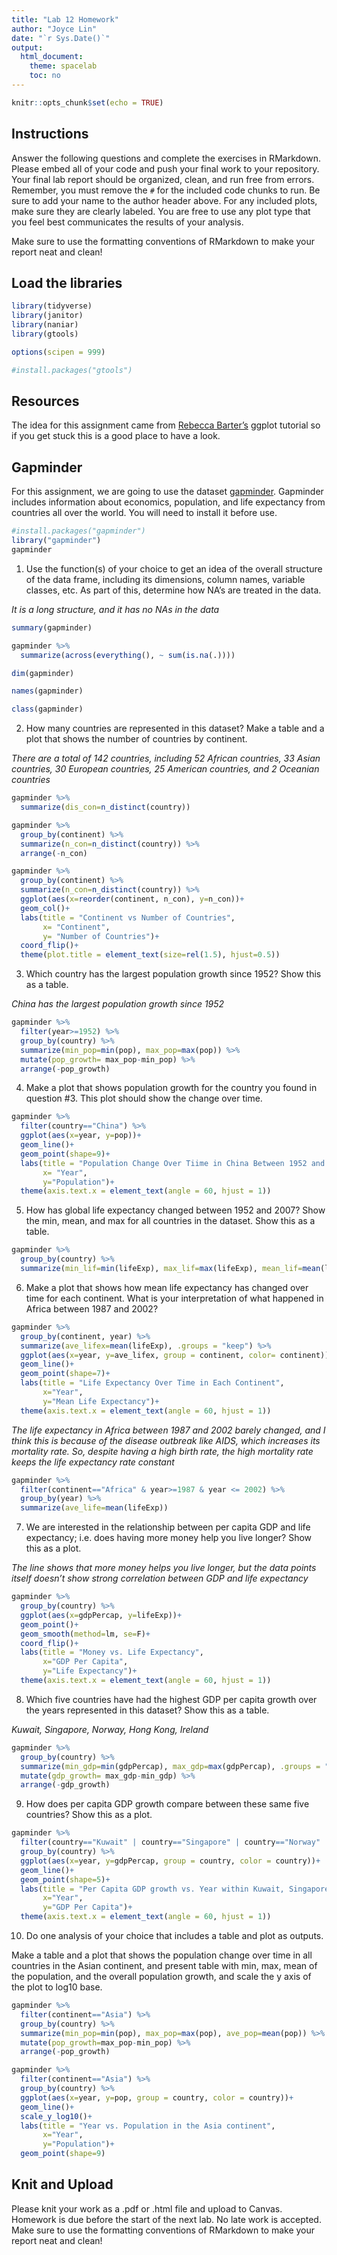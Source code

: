 ```yaml
---
title: "Lab 12 Homework"
author: "Joyce Lin"
date: "`r Sys.Date()`"
output:
  html_document:
    theme: spacelab
    toc: no
---
```


```r
knitr::opts_chunk$set(echo = TRUE)
```

## Instructions
Answer the following questions and complete the exercises in RMarkdown. Please embed all of your code and push your final work to your repository. Your final lab report should be organized, clean, and run free from errors. Remember, you must remove the `#` for the included code chunks to run. Be sure to add your name to the author header above. For any included plots, make sure they are clearly labeled. You are free to use any plot type that you feel best communicates the results of your analysis.  

Make sure to use the formatting conventions of RMarkdown to make your report neat and clean!  

## Load the libraries
```r
library(tidyverse)
library(janitor)
library(naniar)
library(gtools)
``` 

```r
options(scipen = 999)
```

```r
#install.packages("gtools")
```

## Resources
The idea for this assignment came from [Rebecca Barter's](http://www.rebeccabarter.com/blog/2017-11-17-ggplot2_tutorial/) ggplot tutorial so if you get stuck this is a good place to have a look.  

## Gapminder
For this assignment, we are going to use the dataset [gapminder](https://cran.r-project.org/web/packages/gapminder/index.html). Gapminder includes information about economics, population, and life expectancy from countries all over the world. You will need to install it before use.  
```r
#install.packages("gapminder")
library("gapminder")
gapminder
```

1. Use the function(s) of your choice to get an idea of the overall structure of the data frame, including its dimensions, column names, variable classes, etc. As part of this, determine how NA's are treated in the data.   

_It is a long structure, and it has no NAs in the data_
```r
summary(gapminder)
```
```r
gapminder %>% 
  summarize(across(everything(), ~ sum(is.na(.))))
```
```r
dim(gapminder)
```
```r
names(gapminder)
```
```r
class(gapminder)
```


2. How many countries are represented in this dataset? Make a table and a plot that shows the number of countries by continent.  

_There are a total of 142 countries, including 52 African countries, 33 Asian countries, 30 European countries, 25 American countries, and 2 Oceanian countries_

```r
gapminder %>% 
  summarize(dis_con=n_distinct(country)) 
```

```r
gapminder %>% 
  group_by(continent) %>% 
  summarize(n_con=n_distinct(country)) %>% 
  arrange(-n_con)
```


```r
gapminder %>% 
  group_by(continent) %>% 
  summarize(n_con=n_distinct(country)) %>% 
  ggplot(aes(x=reorder(continent, n_con), y=n_con))+
  geom_col()+
  labs(title = "Continent vs Number of Countries",
       x= "Continent",
       y= "Number of Countries")+
  coord_flip()+
  theme(plot.title = element_text(size=rel(1.5), hjust=0.5))
```


3. Which country has the largest population growth since 1952? Show this as a table.  

_China has the largest population growth since 1952_
```r
gapminder %>% 
  filter(year>=1952) %>% 
  group_by(country) %>% 
  summarize(min_pop=min(pop), max_pop=max(pop)) %>% 
  mutate(pop_growth= max_pop-min_pop) %>% 
  arrange(-pop_growth)
```


4. Make a plot that shows population growth for the country you found in question #3. This plot should show the change over time.  

```r
gapminder %>% 
  filter(country=="China") %>% 
  ggplot(aes(x=year, y=pop))+
  geom_line()+
  geom_point(shape=9)+
  labs(title = "Population Change Over Tiime in China Between 1952 and 2007",
       x= "Year",
       y="Population")+
  theme(axis.text.x = element_text(angle = 60, hjust = 1))
```


5. How has global life expectancy changed between 1952 and 2007? Show the min, mean, and max for all countries in the dataset. Show this as a table.  

```r
gapminder %>% 
  group_by(country) %>% 
  summarize(min_lif=min(lifeExp), max_lif=max(lifeExp), mean_lif=mean(lifeExp))
```


6. Make a plot that shows how mean life expectancy has changed over time for each continent. What is your interpretation of what happened in Africa between 1987 and 2002?  


```r
gapminder %>% 
  group_by(continent, year) %>% 
  summarize(ave_lifex=mean(lifeExp), .groups = "keep") %>% 
  ggplot(aes(x=year, y=ave_lifex, group = continent, color= continent))+
  geom_line()+
  geom_point(shape=7)+
  labs(title = "Life Expectancy Over Time in Each Continent",
       x="Year",
       y="Mean Life Expectancy")+
  theme(axis.text.x = element_text(angle = 60, hjust = 1))
```

_The life expectancy in Africa between 1987 and 2002 barely changed, and I think this is because of the disease outbreak like AIDS, which increases its mortality rate. So, despite having a high birth rate, the high mortality rate keeps the life expectancy rate constant_
```r
gapminder %>% 
  filter(continent=="Africa" & year>=1987 & year <= 2002) %>% 
  group_by(year) %>% 
  summarize(ave_life=mean(lifeExp))
```


7. We are interested in the relationship between per capita GDP and life expectancy; i.e. does having more money help you live longer? Show this as a plot.  

_The line shows that more money helps you live longer, but the data points itself doesn't show strong correlation between GDP and life expectancy_
```r
gapminder %>% 
  group_by(country) %>% 
  ggplot(aes(x=gdpPercap, y=lifeExp))+
  geom_point()+
  geom_smooth(method=lm, se=F)+
  coord_flip()+
  labs(title = "Money vs. Life Expectancy", 
       x="GDP Per Capita",
       y="Life Expectancy")+
  theme(axis.text.x = element_text(angle = 60, hjust = 1))
```


8. Which five countries have had the highest GDP per capita growth over the years represented in this dataset? Show this as a table.  

_Kuwait, Singapore, Norway, Hong Kong, Ireland_
```r
gapminder %>% 
  group_by(country) %>% 
  summarize(min_gdp=min(gdpPercap), max_gdp=max(gdpPercap), .groups = "keep") %>% 
  mutate(gdp_growth= max_gdp-min_gdp) %>% 
  arrange(-gdp_growth)
```


9. How does per capita GDP growth compare between these same five countries? Show this as a plot.  

```r
gapminder %>% 
  filter(country=="Kuwait" | country=="Singapore" | country=="Norway" | country=="Hong Kong, China" | country=="Ireland") %>% 
  group_by(country) %>% 
  ggplot(aes(x=year, y=gdpPercap, group = country, color = country))+
  geom_line()+
  geom_point(shape=5)+
  labs(title = "Per Capita GDP growth vs. Year within Kuwait, Singapore, Norway, Hongkong, Ireland",
       x="Year",
       y="GDP Per Capita")+
  theme(axis.text.x = element_text(angle = 60, hjust = 1))
```


10. Do one analysis of your choice that includes a table and plot as outputs.  

Make a table and a plot that shows the population change over time in all countries in the Asian continent, and present table with min, max, mean of the population, and the overall population growth, and scale the y axis of the plot to log10 base.

```r
gapminder %>% 
  filter(continent=="Asia") %>% 
  group_by(country) %>% 
  summarize(min_pop=min(pop), max_pop=max(pop), ave_pop=mean(pop)) %>% 
  mutate(pop_growth=max_pop-min_pop) %>% 
  arrange(-pop_growth)
```


```r
gapminder %>% 
  filter(continent=="Asia") %>% 
  group_by(country) %>% 
  ggplot(aes(x=year, y=pop, group = country, color = country))+
  geom_line()+
  scale_y_log10()+
  labs(title = "Year vs. Population in the Asia continent",
       x="Year",
       y="Population")+
  geom_point(shape=9)
```


## Knit and Upload
Please knit your work as a .pdf or .html file and upload to Canvas. Homework is due before the start of the next lab. No late work is accepted. Make sure to use the formatting conventions of RMarkdown to make your report neat and clean! 